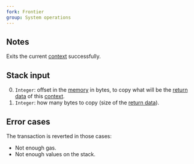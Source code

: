 ```yaml
---
fork: Frontier
group: System operations
---
```


## Notes

Exits the current [context](/about) successfully.

## Stack input

0. `Integer`: offset in the [memory](/about) in bytes, to copy what will be the [return data](/about) of this [context](/about).
1. `Integer`: how many bytes to copy (size of the [return data](/about)).

## Error cases

The transaction is reverted in those cases:
- Not enough gas.
- Not enough values on the stack.
